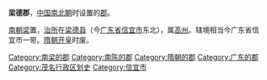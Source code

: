 '''梁德郡'''，[[中国|中国]][[南北朝|南北朝]]时设置的[[郡|郡]]。

[[梁_(南朝)|南朝梁]]置，[[治所|治所]]在[[梁德县|梁德县]]（今[[广东省|广东省]][[信宜市|信宜市]]东北），属[[高州_(广东)|高州]]。辖境相当今广东省信宜市一带。[[隋朝|隋朝]][[开皇|开皇]]时废。 

{{广东行政区划小作品}}
{{DEFAULTSORT:L}}
[[Category:南梁的郡|Category:南梁的郡]]
[[Category:南陈的郡|Category:南陈的郡]]
[[Category:隋朝的郡|Category:隋朝的郡]]
[[Category:广东的郡|Category:广东的郡]]
[[Category:茂名行政区划史|Category:茂名行政区划史]]
[[Category:信宜市|Category:信宜市]]